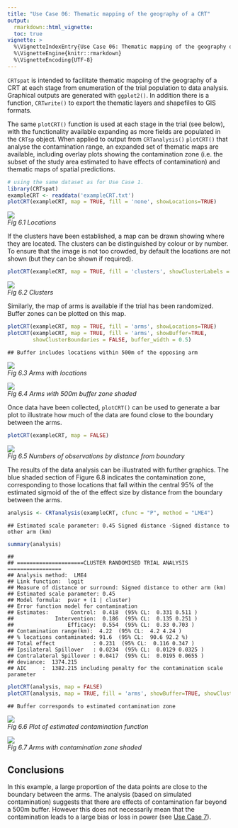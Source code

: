 ```yaml
---
title: "Use Case 06: Thematic mapping of the geography of a CRT"
output:
  rmarkdown::html_vignette:
  toc: true
vignette: >
  %\VignetteIndexEntry{Use Case 06: Thematic mapping of the geography of a CRT}
  %\VignetteEngine{knitr::rmarkdown}
  %\VignetteEncoding{UTF-8}
---
```

<!--To build the vignette
# since the vignette takes a long time to run, it is not run with every build
# as suggested here https://ropensci.org/blog/2019/12/08/precompute-vignettes/
# to Knit this vignette without this time consuming step being part of the default build
knitr::knit("vignettes/Usecase6.Rmd.orig", output = "vignettes/Usecase6.Rmd")
rmarkdown.html_vignette.check_title = FALSE
devtools::install(build_vignettes = TRUE)
-->

`CRTspat` is intended to facilitate thematic mapping of the geography of a CRT at each stage from
enumeration of the trial population to data analysis. Graphical outputs are generated with `ggplot2()`. In addition there is a function, `CRTwrite()` to export the thematic layers and shapefiles to GIS formats.

The same `plotCRT()` function is used at each stage in the trial (see below), with the functionality available
expanding as more fields are populated in the `CRTsp` object. When applied to output from `CRTanalysis()` `plotCRT()` that analyse the contamination range, an expanded set of thematic maps are available, including overlay plots showing the contamination zone (i.e. the subset of the study area estimated to have effects of contamination) and thematic maps of spatial predictions.


```r
# using the same dataset as for Use Case 1.
library(CRTspat)
exampleCRT <- readdata('exampleCRT.txt')
plotCRT(exampleCRT, map = TRUE, fill = 'none', showLocations=TRUE)
```
<p>
    <img src="example6a.r-1.png" > <br>
    <em>Fig 6.1 Locations </em>
</p>

If the clusters have been established, a map can be drawn showing where they are located.
The clusters can be distinguished by colour or by number. To ensure that the image is not too crowded,
by default the locations are not shown (but they can be shown if required).


```r
plotCRT(exampleCRT, map = TRUE, fill = 'clusters', showClusterLabels = TRUE, labelsize =3)
```
<p>
    <img src="example6b.r-1.png" > <br>
    <em>Fig 6.2 Clusters </em>
</p>

Similarly, the map of arms is available if the trial has been randomized. Buffer zones can be plotted on
this map.


```r
plotCRT(exampleCRT, map = TRUE, fill = 'arms', showLocations=TRUE)
plotCRT(exampleCRT, map = TRUE, fill = 'arms', showBuffer=TRUE,
        showClusterBoundaries = FALSE, buffer_width = 0.5)
```

```
## Buffer includes locations within 500m of the opposing arm
```
<p>
  <img src="example6c.r-1.png" > <br>
  <em>Fig 6.3 Arms with locations </em>
  </p>
  <p>
  <img src="example6c.r-2.png" > <br>
  <em>Fig 6.4 Arms with 500m buffer zone shaded </em>
  </p>

  Once data have been collected, `plotCRT()` can be used to generate a bar plot to illustrate
how much of the data are found close to the boundary between the arms.


```r
plotCRT(exampleCRT, map = FALSE)
```
<p>
  <img src="example6d.r-1.png" > <br>
  <em>Fig 6.5 Numbers of observations by distance from boundary</em>
</p>

The results of the data analysis can be illustrated with further graphics.
The blue shaded section of Figure 6.8 indicates the contamination zone, corresponding to
those locations that fall within the central 95% of the estimated sigmoid of the
of the effect size by distance from the boundary between the arms.


```r
analysis <- CRTanalysis(exampleCRT, cfunc = "P", method = "LME4")
```

```
## Estimated scale parameter: 0.45 Signed distance -Signed distance to other arm (km)
```

```r
summary(analysis)
```

```
## 
## =====================CLUSTER RANDOMISED TRIAL ANALYSIS =================
## Analysis method:  LME4 
## Link function:  logit 
## Measure of distance or surround: Signed distance to other arm (km)
## Estimated scale parameter: 0.45
## Model formula:  pvar + (1 | cluster) 
## Error function model for contamination
## Estimates:       Control:  0.418  (95% CL:  0.331 0.511 )
##             Intervention:  0.186  (95% CL:  0.135 0.251 )
##                 Efficacy:  0.554  (95% CL:  0.33 0.703 )
## Contamination range(km):  4.22  (95% CL:  4.2 4.24 )
## % locations contaminated: 91.6  (95% CL:  90.6 92.2 %)
## Total effect            : 0.231  (95% CL:  0.116 0.347 )
## Ipsilateral Spillover   : 0.0234  (95% CL:  0.0129 0.0325 )
## Contralateral Spillover : 0.0417  (95% CL:  0.0195 0.0655 )
## deviance:  1374.215 
## AIC     :  1382.215 including penalty for the contamination scale parameter
```

```r
plotCRT(analysis, map = FALSE)
plotCRT(analysis, map = TRUE, fill = 'arms', showBuffer=TRUE, showClusterBoundaries = FALSE)
```

```
## Buffer corresponds to estimated contamination zone
```
  <p>
  <img src="example6e.r-1.png" > <br>
  <em>Fig 6.6 Plot of estimated contamination function </em>
  </p>
  <p>
  <img src="example6e.r-2.png" > <br>
  <em>Fig 6.7 Arms with contamination zone shaded </em>
  </p>



## Conclusions

In this example, a large proportion of the data points are close to the boundary between the arms.
The analysis (based on simulated contamination) suggests that there are
effects of contamination far beyond a 500m buffer. However this does not necessarily mean
that the contamination leads to a large bias or loss in power (see [Use Case 7](Usecase7.html)).


